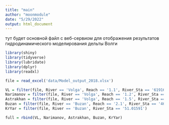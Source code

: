 ```yaml
---
title: "main"
author: "moonmodule"
date: "5/29/2022"
output: html_document
---
```

тут будет основной файл с веб-сервиом для отображения результатов гидродинамического моделирования дельты Волги

```r
library(shiny)
library(tidyverse)
library(lubridate)
library(dplyr)
library(readxl)
```

```r
file = read_excel('data/Model_output_2018.xlsx')

VL = filter(file, River == 'Volga', Reach == '1.1', River_Sta == '61916.32')
Narimanov = filter(file, River == 'Volga', Reach == '1.2', River_Sta == '51294.9')
Astrakhan = filter(file, River == 'Volga', Reach == '1.5', River_Sta == '18.92666')
Buzan = filter(file, River == 'Buzan', Reach == '2.1', River_Sta == '46742.05')
KrYar = filter(file, River == 'Buzan', River_Sta == '51.01591')

full = rbind(VL, Narimanov, Astrakhan, Buzan, KrYar)
```

